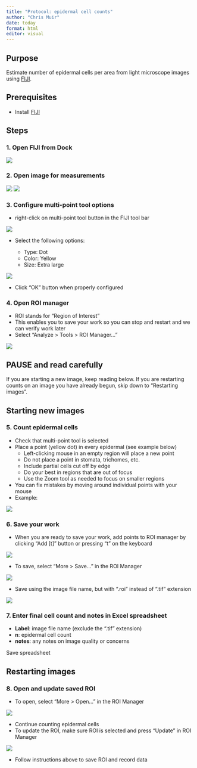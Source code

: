 ```yaml
---
title: "Protocol: epidermal cell counts"
author: "Chris Muir"
date: today
format: html
editor: visual
---
```


## Purpose

Estimate number of epidermal cells per area from light microscope images using [FIJI](https://imagej.net/software/fiji/).

## Prerequisites

-   Install [FIJI](https://imagej.net/software/fiji/)

## Steps

### 1. Open FIJI from Dock

![](images/epidermal-cell-count/01.png){fig-align="center"}

### 2. Open image for measurements

![](images/epidermal-cell-count/02.png){fig-align="center"} ![](images/epidermal-cell-count/03.png){fig-align="center"} 

### 3. Configure multi-point tool options

-   right-click on multi-point tool button in the FIJI tool bar

![](images/epidermal-cell-count/04.png){fig-align="center"} 

- Select the following options: 

  + Type: Dot 
  + Color: Yellow 
  + Size: Extra large

![](images/epidermal-cell-count/05.png){fig-align="center"}

-   Click "OK" button when properly configured

### 4. Open ROI manager

-   ROI stands for "Region of Interest"
-   This enables you to save your work so you can stop and restart and we can verify work later
-   Select "Analyze \> Tools \> ROI Manager..."

![](images/epidermal-cell-count/06.png){fig-align="center"}

## PAUSE and read carefully

If you are starting a new image, keep reading below. If you are restarting counts on an image you have already begun, skip down to "Restarting images".

## Starting new images

### 5. Count epidermal cells

- Check that multi-point tool is selected
- Place a point (yellow dot) in every epidermal (see example below)
  + Left-clicking mouse in an empty region will place a new point
  + Do not place a point in stomata, trichomes, etc.
  + Include partial cells cut off by edge
  + Do your best in regions that are out of focus
  + Use the Zoom tool as needed to focus on smaller regions
- You can fix mistakes by moving around individual points with your mouse
- Example:

![](images/epidermal-cell-count/07.png){fig-align="center"}

### 6. Save your work

- When you are ready to save your work, add points to ROI manager by clicking "Add [t]" button or pressing "t" on the keyboard

![](images/epidermal-cell-count/08.png){fig-align="center"}

- To save, select "More > Save..." in the ROI Manager

![](images/epidermal-cell-count/09.png){fig-align="center"}

- Save using the image file name, but with ".roi" instead of ".tif" extension

![](images/epidermal-cell-count/10.png){fig-align="center"}

### 7. Enter final cell count and notes in Excel spreadsheet

- **Label**: image file name (exclude the ".tif" extension)
- **n**: epidermal cell count
- **notes**: any notes on image quality or concerns

Save spreadsheet

## Restarting images

### 8. Open and update saved ROI

- To open, select "More > Open..." in the ROI Manager

![](images/epidermal-cell-count/11.png){fig-align="center"}

- Continue counting epidermal cells
- To update the ROI, make sure ROI is selected and press "Update" in ROI Manager

![](images/epidermal-cell-count/12.png){fig-align="center"}

- Follow instructions above to save ROI and record data
